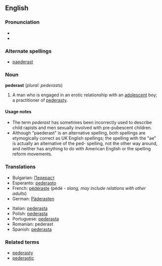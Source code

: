 ==English==
===Pronunciation===
*{{IPA|/pεdεrəst/}}
*{{AHD|/pĕd'ə-răst'/}}

===Alternate spellings===
*[[paederast]]

===Noun===
'''pederast''' (''plural: pederasts'')
# A man who is engaged in an erotic relationship with an [[adolescent]] boy; a practitioner of [[pederasty]].

====Usage notes====
*The term ''pederast'' has sometimes been incorrectly used to describe child rapists and men sexually involved with pre-pubescent children.
*Although "paederast" is an alternative spelling, both spellings are etymogically correct as UK English spellings; the spelling with the "ae" is actually an alternative of the ped- spelling, not the other way around, and neither has anything to do with American English or the spelling reform movements.

===Translations===
{{top}}
*Bulgarian: [[Педераст]]
*Esperanto: [[pederasto]]
*French: [[pédéraste]] (pédé - ''slang, may include relations with other adults'')
*German: [[Päderasten]]
{{mid}}
*Italian: [[pederasta]]
*Polish: [[pederasta]]
*Portuguese: [[pederasta]]
*Romanian: pederast
*Spanish: [[pederasta]]
{{bottom}}

===Related terms===
*[[pederasty]]
*[[pederastic]]
